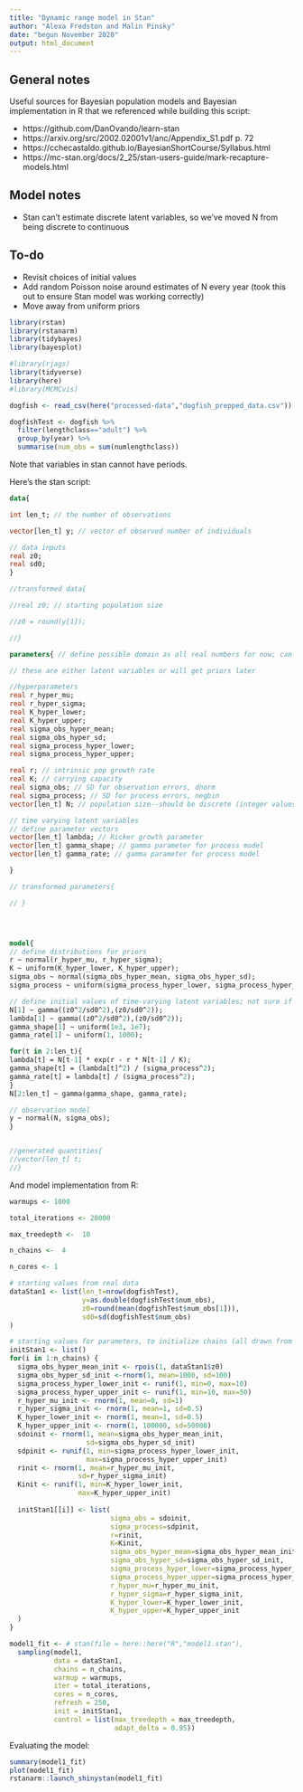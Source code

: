 ```yaml
---
title: "Dynamic range model in Stan"
author: "Alexa Fredston and Malin Pinsky"
date: "begun November 2020"
output: html_document
---
```


## General notes

Useful sources for Bayesian population models and Bayesian implementation in R that we referenced while building this script: 

* https://github.com/DanOvando/learn-stan 
* https://arxiv.org/src/2002.02001v1/anc/Appendix_S1.pdf p. 72
* https://cchecastaldo.github.io/BayesianShortCourse/Syllabus.html
* https://mc-stan.org/docs/2_25/stan-users-guide/mark-recapture-models.html 

## Model notes

* Stan can't estimate discrete latent variables, so we've moved N from being discrete to continuous

## To-do

* Revisit choices of initial values
* Add random Poisson noise around estimates of N every year (took this out to ensure Stan model was working correctly)
* Move away from uniform priors

```r
library(rstan)
library(rstanarm)
library(tidybayes)
library(bayesplot)
```


```r
#library(rjags)
library(tidyverse)
library(here)
#library(MCMCvis)

dogfish <- read_csv(here("processed-data","dogfish_prepped_data.csv"))

dogfishTest <- dogfish %>% 
  filter(lengthclass=="adult") %>% 
  group_by(year) %>% 
  summarise(num_obs = sum(numlengthclass)) 

```

Note that variables in stan cannot have periods.

Here's the stan script: 

```stan

data{

int len_t; // the number of observations

vector[len_t] y; // vector of observed number of individuals

// data inputs
real z0;
real sd0; 
} 

//transformed data{

//real z0; // starting population size

//z0 = round(y[1]);  

//}

parameters{ // define possible domain as all real numbers for now; can place bounds if desired

// these are either latent variables or will get priors later

//hyperparameters 
real r_hyper_mu;
real r_hyper_sigma;
real K_hyper_lower;
real K_hyper_upper;
real sigma_obs_hyper_mean;
real sigma_obs_hyper_sd;
real sigma_process_hyper_lower;
real sigma_process_hyper_upper; 

real r; // intrinsic pop growth rate
real K; // carrying capacity
real sigma_obs; // SD for observation errors, dnorm
real sigma_process; // SD for process errors, negbin
vector[len_t] N; // population size--should be discrete (integer values), but Stan can't estimate latent discrete variables, so we're estimating it as continuous here 

// time varying latent variables
// define parameter vectors
vector[len_t] lambda; // Ricker growth parameter
vector[len_t] gamma_shape; // gamma parameter for process model
vector[len_t] gamma_rate; // gamma parameter for process model

} 

// transformed parameters{

// }




model{
// define distributions for priors 
r ~ normal(r_hyper_mu, r_hyper_sigma);
K ~ uniform(K_hyper_lower, K_hyper_upper);
sigma_obs ~ normal(sigma_obs_hyper_mean, sigma_obs_hyper_sd);
sigma_process ~ uniform(sigma_process_hyper_lower, sigma_process_hyper_upper);

// define initial values of time-varying latent variables; not sure if these will vary among chains
N[1] ~ gamma((z0^2/sd0^2),(z0/sd0^2));
lambda[1] ~ gamma((z0^2/sd0^2),(z0/sd0^2));
gamma_shape[1] ~ uniform(1e3, 1e7);
gamma_rate[1] ~ uniform(1, 1000);

for(t in 2:len_t){
lambda[t] = N[t-1] * exp(r - r * N[t-1] / K); 
gamma_shape[t] = (lambda[t]^2) / (sigma_process^2);
gamma_rate[t] = lambda[t] / (sigma_process^2);
}
N[2:len_t] ~ gamma(gamma_shape, gamma_rate); 

// observation model
y ~ normal(N, sigma_obs); 
}


//generated quantities{
//vector[len_t] t;
//}


```

And model implementation from R:

```r
warmups <- 1000

total_iterations <- 20000

max_treedepth <-  10

n_chains <-  4

n_cores <- 1

# starting values from real data 
dataStan1 <- list(len_t=nrow(dogfishTest), 
                  y=as.double(dogfishTest$num_obs), 
                  z0=round(mean(dogfishTest$num_obs[1])),
                  sd0=sd(dogfishTest$num_obs)
)

# starting values for parameters, to initialize chains (all drawn from distributions... eventually need to set.seed) 
initStan1 <- list()
for(i in 1:n_chains) {
  sigma_obs_hyper_mean_init <- rpois(1, dataStan1$z0)
  sigma_obs_hyper_sd_init <-rnorm(1, mean=1000, sd=100)
  sigma_process_hyper_lower_init <- runif(1, min=0, max=10)
  sigma_process_hyper_upper_init <- runif(1, min=10, max=50)
  r_hyper_mu_init <- rnorm(1, mean=0, sd=1)
  r_hyper_sigma_init <- rnorm(1, mean=1, sd=0.5)
  K_hyper_lower_init <- rnorm(1, mean=1, sd=0.5)
  K_hyper_upper_init <- rnorm(1, 100000, sd=50000)
  sdoinit <- rnorm(1, mean=sigma_obs_hyper_mean_init,
                   sd=sigma_obs_hyper_sd_init)
  sdpinit <- runif(1, min=sigma_process_hyper_lower_init,
                   max=sigma_process_hyper_upper_init)
  rinit <- rnorm(1, mean=r_hyper_mu_init,
                 sd=r_hyper_sigma_init)
  Kinit <- runif(1, min=K_hyper_lower_init,
                 max=K_hyper_upper_init)
  
  initStan1[[i]] <- list(
                         sigma_obs = sdoinit, 
                         sigma_process=sdpinit, 
                         r=rinit, 
                         K=Kinit, 
                         sigma_obs_hyper_mean=sigma_obs_hyper_mean_init,  
                         sigma_obs_hyper_sd=sigma_obs_hyper_sd_init,
                         sigma_process_hyper_lower=sigma_process_hyper_lower_init, 
                         sigma_process_hyper_upper=sigma_process_hyper_upper_init, 
                         r_hyper_mu=r_hyper_mu_init, 
                         r_hyper_sigma=r_hyper_sigma_init,
                         K_hyper_lower=K_hyper_lower_init,
                         K_hyper_upper=K_hyper_upper_init
  )
}

model1_fit <- # stan(file = here::here("R","model1.stan"),
  sampling(model1,
           data = dataStan1,
           chains = n_chains,
           warmup = warmups,
           iter = total_iterations,
           cores = n_cores,
           refresh = 250,
           init = initStan1,
           control = list(max_treedepth = max_treedepth,
                          adapt_delta = 0.95))
```

Evaluating the model:

```r
summary(model1_fit)
plot(model1_fit)
rstanarm::launch_shinystan(model1_fit)

```